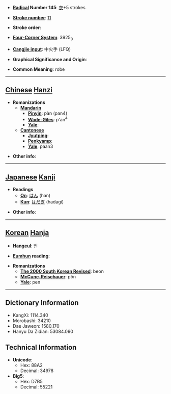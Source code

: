 * '''[[Wiktionary:Chinese radical index| Radical]] Number 145''': [[Wiktionary:Chinese radical index 衣|衣]]+5 strokes

* '''[[Wiktionary:Chinese total strokes index|Stroke number]]''': [[Wiktionary:Chinese total strokes index 11|11]]

* '''Stroke order''': 

* '''[[Wiktionary:Chinese four corner index|Four-Corner System]]''': 3925<sub>0</sub>

* '''[[Wiktionary:Chinese Cangjie index|Cangjie input]]''': 中火手 (LFQ)

* '''Graphical Significance and Origin''': 

* '''Common Meaning''': robe

----

== [[Chinese]] [[Hanzi]] ==

* '''Romanizations'''
** '''[[Mandarin]]'''
*** '''[[Pinyin]]''': pàn (pan4)
*** '''[[Wade-Giles]]''': p'an<sup>4</sup>
*** '''[[Yale]]''': 
** '''[[Cantonese]]'''
*** '''[[Jyutping]]''':
*** '''[[Penkyamp]]''': 
*** '''[[Yale]]''': paan3

* '''Other info''': 

----

== [[Japanese]] [[Kanji]] ==

* '''Readings'''
** '''[[On]]''': [[はん]] (han)
** '''[[Kun]]''': [[はだぎ]] (hadagi)

* '''Other info''':  

----

== [[Korean]] [[Hanja]] ==

* '''[[Hangeul]]''': 번

* '''[[Eumhun]] reading''': 

* '''Romanizations'''
** '''[[The 2000 South Korean Revised Romanization|The 2000 South Korean Revised]]''': beon
** '''[[McCune-Reischauer]]''': pŏn
** '''[[Yale]]''': pen

----

== Dictionary Information ==

* KangXi: 1114.340
* Morobashi: 34210
* Dae Jaweon: 1580.170
* Hanyu Da Zidian: 53084.090

== Technical Information ==

* '''Unicode''':
** Hex: 88A2
** Decimal: 34978
* '''Big5''':
** Hex: D7B5
** Decimal: 55221